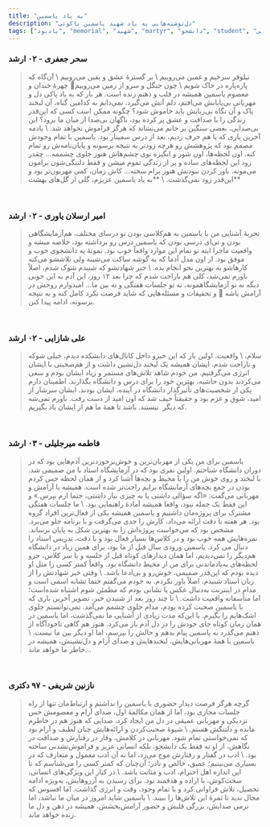 ```yaml
---
title: "به یاد یاسمین"
description: "دل‌نوشته‌هایی به یاد شهید یاسمین باکوئی"
tags: ["یادبود", "memorial", "شهید", "martyr", "دانشجو", "student", "خاطرات", "جنگ", "یاسمین_باکوئی", "Yasamin_Bakouei", "دل‌نوشته"]
---
```


###  سحر جعفری - ۰۲ ارشد

<blockquote>
<span style={{textAlign: "center"}}>
نیلوفر سرخیم و غمین می‌روییم
\
بر گسترهٔ عشق و یقین می‌روییم
\
آن‌گاه که پاره‌پاره در خاک شویم
\
چون جنگل و سرو از زمین می‌روییم🤍
</span>
    چهرۀ خندان و معصوم یاسمین همیشه در قلب و ذهنم زنده است. هر بار که به یاد پاکی دل و مهربانی بی‌پایانش می‌افتم، دلم
    آتش می‌گیرد. نمی‌دانم به کدامین گناه، آن لبخند پاک و آن نگاه بی‌ریایش باید خاموش شود؟ چگونه ممکن است کسی که این‌قدر
    زندگی را با صداقت و عشق پر کرده بود، ناگهان بی‌صدا از میان ما برود؟ این بی‌صدایی، بغضی سنگین بر جانم می‌نشاند که
    هرگز فراموش نخواهد شد.
    \
    یادمه آخرین باری که با هم حرف زدیم، بعد از درس سمینار بود. یاسمین با تمام وجودش مصمم بود که پژوهشش رو هرچه زودتر به
    نتیجه برسونه و پایان‌نامه‌ش رو تمام کنه. اون لحظه‌ها، اون شور و انگیزه توی چشم‌هاش هنوز جلوی چشممه… چقدر زود این
    لحظه‌های ساده و پر از زندگی تموم میشن و فقط دلتنگی‌شون برامون می‌مونه. باور کردن نبودنش هنوز برام سخته… کاش زمان،
    کمی مهربون‌تر بود و این‌قدر زود نمی‌گذشت.
    \
    **به یاد یاسمین عزیزم، گلی از گل‌های بهشت**
</blockquote>

<br/>

### امیر ارسلان یاوری - ۰۲ ارشد

<blockquote>
    تجربۀ آشنایی من با یاسمین به هم‌کلاسی بودن تو درسای مختلف، هم‌آزمایشگاهی بودن و تی‌ای درسی بودن که یاسمین درس رو برداشته بود، خلاصه میشه و واقعیت ماجرا اینه تو تمام این موارد واقعاً خوب بود. نمونۀ یه دانشجوی خوب و موفق بود. از اون مدل آدما که یه گوشه ساکت می‌شینه ولی تلاششو می‌کنه کارهاشو به بهترین نحو انجام بده.
\
    خبر شهادتشو که شنیدم شوک شدم، اصلاً باورم نمی‌شد، کلی هم ناراحت شدم که چرا بعد ۱۲ روز، این آدم به این خوبی دیگه نه تو آزمایشگاهمونه، نه تو جلسات هفتگی و نه بین ما… امیدوارم روحش در آرامش باشه 🖤 و تحقیقات و مسئله‌هایی که شاید فرصت نکرد کامل کنه و به نتیجه برسونه، ادامه پیدا کنن.
</blockquote>


<br/>

### علی شازایی - ۰۲ ارشد

<blockquote>
    سلام،
\
    واقعیت، اولین بار که این خبرو داخل کانال‌های دانشکده دیدم، خیلی شوکه و ناراحت شدم. ایشان همیشه یک لبخند دل‌نشین داشت و از هم‌صحبتی با ایشان انرژی می‌گرفتیم. من خودم شاهد تلاش‌های مستمر و زیاد ایشان بودم و سعی می‌کردند بدون حاشیه، بهترین خود را برای درس و دانشگاه بگذارند. اطمینان دارم یکی از شخصیت‌های تأثیرگذار دانشگاه در آینده، ایشان بودند. ایشان سرشار از امید، شوق و عزم بود‌ و حقیقتاً حیف شد که اون امید از دست رفت. باورم نمی‌شه که دیگر  نیستند. باشد تا همۀ ما هم از ایشان یاد بگیریم.
</blockquote>

<br/>

### فاطمه میرجلیلی - ۰۳ ارشد

<blockquote>
    یاسمین برای من یکی از مهربان‌ترین و خوش‌برخوردترین آدم‌هایی بود که در دوران دانشگاه شناختم. اولین نفری بود که در آزمایشگاه استاد با من صمیمی شد. با لبخند و روی خوش من را با محیط و بچه‌ها آشنا کرد و از همان لحظه حس کردم بودن در جمع بچه‌های آزمایشگاه برایم راحت‌تر شده است. همیشه با آرامش و مهربانی می‌گفت: «اگه سؤالی داشتی یا به چیزی نیاز داشتی، حتما ازم بپرس.» و این فقط یک جمله نبود، واقعا همیشه آمادۀ راهنمایی بود.
    \
    ما جلسات هفتگی مشترک برای پروژه‌مان داشتیم و یاسمین همیشه یکی از فعال‌ترین افراد گروه بود. هر هفته با دقت ارائه می‌داد، کارش را جدی می‌گرفت و با برنامه جلو می‌برد. مشخص بود که می‌خواست پروژه‌اش را به بهترین شکل به پایان برساند. نمره‌هایش همه خوب بود و در کلاس‌ها بسیار فعال بود و با دقت، تدریس استاد را دنبال می کرد.
    یاسمین ورودی سال قبل از ما بود، برای همین زیاد در دانشگاه هم‌دیگر را نمی‌دیدیم، اما همان دیدارهای کوتاه قبل از جلسه و یا سر کلاس، جزو لحظه‌های به‌یاد‌ماندنی برای من از محیط دانشگاه بود. واقعاً کمتر کسی را مثل او دیده بودم که این‌قدر صمیمی، خوش‌رو و بی‌ادعا باشد.
    \
    وقتی خبر شهادتش را از زبان استاد شنیدم، اصلاً باور نکردم. به خودم می‌گفتم حتما تشابه اسمی است و مدام در اینترنت به‌دنبال عکس یا نشانی بودم که مطمئن شوم اشتباه شده‌است؛ اما متأسفانه واقعیت داشت.
    \
    تا چند روز بعد از شنیدن خبر، تصویر آخرین باری که با یاسمین صحبت کرده بودم، مدام جلوی چشمم می‌آمد. نمی‌توانستم جلوی اشک‌هایم را بگیرم. با این‌که مدت زیادی از آشنایی ما نمی‌گذشت، اما یاسمین در همان زمان کوتاه جای خودش را در دل آدم باز می‌کرد. هنوز هم گاهی ناخودآگاه از ذهنم می‌گذرد به یاسمین پیام بدهم و حالش را بپرسم، اما او دیگر بین ما نیست.
    \
    یاسمین با همه‌ٔ مهربانی‌هایش، لبخندهایش و صدای آرام و دل‌نشینش، همیشه در خاطر ما خواهد ماند...
</blockquote>

<br/>

### نازنین شریفی - ۹۷ دکتری

<blockquote>
    گرچه هرگز فرصت دیدار حضوری با یاسمین را نداشتم و ارتباط‌مان تنها از راه جلسات مجازی بود، اما از همان مکالمۀ اول، صدای آرام و معصومش حس نزدیکی و مهربانی عمیقی در دل من ایجاد کرد. صدایی که هنوز هم در خاطرم مانده و دلتنگش هستم.
    \
    شیوۀ صحبت‌کردن و ارائه‌هایش چنان لطیف و آرام بود که نمی‌خواستی تمام شود. مهربانی در کلامش، وقار در رفتارش و صداقت در نگاهش، از او نه فقط یک دانشجو، بلکه انسانی عزیز و فراموش‌نشدنی ساخته بود.
    \
    ادب در گفتار و رفتارش موج می‌زد، اما نه آن ادب معمول و متعارف که در بسیاری می‌بینیم؛ عمیق، خالص و نادر؛ آن‌چنان که کمتر کسی را می‌شناسم که تا این اندازه اهل احترام، ادب و متانت باشد.
    \
    در کنار این ویژگی‌های انسانی، سخت‌کوش، با اراده و هدفمند بود. برای رسیدن به آرزوهایش، به‌ویژه ادامه تحصیل، تلاش فراوانی کرد و با تمام وجود، وقت و انرژی گذاشت. اما افسوس که مجال ندید تا ثمرهٔ این تلاش‌ها را ببیند.
    \
    یاسمین شاید امروز در میان ما نباشد، اما نرمی صدایش، بزرگی قلبش و حضور آرامش‌بخشش، همیشه در ذهن و دل ما زنده خواهد ماند.
</blockquote>